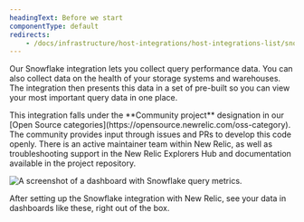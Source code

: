 ```yaml
---
headingText: Before we start
componentType: default
redirects:
    - /docs/infrastructure/host-integrations/host-integrations-list/snowflake-integration
---
```


Our Snowflake integration lets you collect query performance data. You can also collect data on the health of your storage systems and warehouses. The integration then presents this data in a set of pre-built <InlinePopover type="dashboards"/> so you can view your most important query data in one place.

<Callout variant="tip">
  This integration falls under the <DNT>**Community project**</DNT> designation in our [Open Source categories](https://opensource.newrelic.com/oss-category). The community provides input through issues and PRs to develop this code openly. There is an active maintainer team within New Relic, as well as troubleshooting support in the New Relic Explorers Hub and documentation available in the project repository.
</Callout>

<img
  src="/images/infrastructure_screenshot-full_snowflake-dashboard.webp"
  title="Snowflake dashboard"
  alt="A screenshot of a dashboard with Snowflake query metrics."
/>

<figcaption>
  After setting up the Snowflake integration with New Relic, see your data in dashboards like these, right out of the box.
</figcaption>
